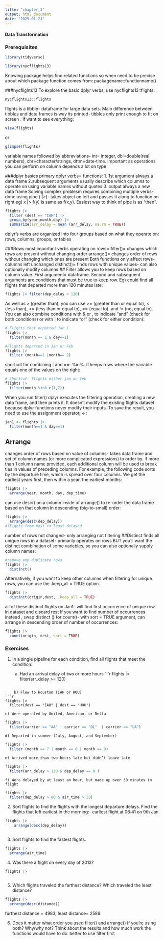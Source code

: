 ```yaml
---
title: "chapter_3"
output: html_document
date: "2025-01-21"
---
```

#### Data Transformation
### Prerequisites
```r
library(tidyverse)
```
```r
library(nycflights13)
```
Knowing package helps find related functions so when need to be precise about which package function comes from: packagename::functionname()

###nycflights13
To explore the basic dplyr verbs, use nycflights13::flights:
```r
nycflights13::flights
```
flights is a tibble- dataframe for large data sets. Main difference between tibbles and data frames is way its printed- tibbles only print enough to fit on screen . If want to see everything:
```r
view(flights)
```
or
```r
glimpse(flights)
```
variable names followed by abbreviations- int= integer, dbl=double(real numbers), chr=character/strings, dttm=date-time. Important as operations you can perform on column depends a lot on type


###dplyr basics
primary dplyr verbs= functions: 1. 1st argument always a data frame 2.subsequent arguments usually describe which columns to operate on using variable names without quotes 3. output always a new data frame 
Solving complex problesm requires combining multiple verbs- done using pipe ( |>)- takes object on left and passes it along to function on right eg) x |> f(y) is same as f(x,y). Easiest way to think of pipe is as "then". 
```r
flights |> 
  filter (dest == "IAH") |> 
  group_by(year,month,day) |>
  summarize(arr_delay = mean (arr_delay, na.rm = TRUE))
```
dplyr’s verbs are organized into four groups based on what they operate on: rows, columns, groups, or tables

###Rows
most important verbs operating on rows= filter()= changes which rows are present without changing order
arrange()= changes order of rows without changing which ones are present
Both functions only affect rows- columns left unchanged
distinct()= finds rows with unique values- can also optionally modify columns
## Filter
allows you to keep rows based on column value. First argument= dataframe. Second and subsequent arguments are conditions that must be true to keep row. Eg) could find all flights that departed more than 120 minutes late: 
```r
flights |> filter(dep_delay > 120)
```
As well as > (greater than), you can use >= (greater than or equal to), < (less than), <= (less than or equal to), == (equal to), and != (not equal to). You can also combine conditions with & or , to indicate “and” (check for both conditions) or with | to indicate “or” (check for either condition):
```r
# Flights that departed Jan 1
flights |> 
  filter(month == 1 & day==1)
```
```r
#Flights departed in Jan or Feb
flights |>
  filter (month==1 |month== 2)
```
shortcut for combining | and ==: %in%. It keeps rows where the variable equals one of the values on the right:
```r
# Shortcut- flights either jan or feb
flights |>
  filter(month %in% c(1,2))
```
When you run filter() dplyr executes the filtering operation, creating a new data frame, and then prints it. It doesn’t modify the existing flights dataset because dplyr functions never modify their inputs. To save the result, you need to use the assignment operator, <-:
```r
jan1 <- flights |>
  filter(month==1 & day==1)
```
## Arrange
changes order of rows based on value of columns- takes data frame and set of column names (or more complicated expressions) to order by.
If more than 1 column name provided, each additional column will be used to break ties in values of preceding columns. For example, the following code sorts by the departure time, which is spread over four columns. We get the earliest years first, then within a year, the earliest months:
```r
flights |>
  arrange(year, month, day, dep_time)
```
can use desc() on a column inside of arrange() to re-order the data frame based on that column in descending (big-to-small) order:
```r
flights |>
  arrange(desc(dep_delay))
#flights from most to least delayed
```
number of rows not changed- only arranging not filtering 
##Distinct
finds all unique rows in a dataset- primarily operates on rows BUT you’ll want the distinct combination of some variables, so you can also optionally supply column names:
```r
#remove any duplicate rows
flights |>
  distinct()
```
Alternatively, if you want to keep other columns when filtering for unique rows, you can use the .keep_all = TRUE option.
```r
flights |>
  distinct(origin,dest, .keep_all = TRUE)
```
all of these distinct flights on Jan1- will find first occurrence of unique row in dataset and discard rest
If you want to find number of occurrences instead , swap distinct () for count()- with sort = TRUE argument, can arrange in descending order of number of occurrences:
```r
flights |>
  count(origin, dest, sort = TRUE)
```


### Exercises
1) In a single pipeline for each condition, find all flights that meet the condition:

    a) Had an arrival delay of two or more hours
```r
flights |>
  filter(arr_delay >= 120)
  
```
    
    b) Flew to Houston (IAH or HOU)
```r
flights |>
  filter(dest == "IAH" | dest == "HOU")
```
    
    c) Were operated by United, American, or Delta
```r
flights |>
  filter(carrier == "AA" | carrier == "DL"  | carrier == "UA")
```
    
    d) Departed in summer (July, August, and September)
```r
flights |>
  filter (month == 7 | month == 8 | month == 9)
```
   
    e) Arrived more than two hours late but didn’t leave late
```r
flights |>
  filter(arr_delay > 120 & dep_delay == 0 )
```
    
    f) Were delayed by at least an hour, but made up over 30 minutes in flight
```r
flights |>
  filter(dep_delay > 60 & air_time > 30)
```

2) Sort flights to find the flights with the longest departure delays. Find the flights that left earliest in the morning:- earliest flight at 06:41 on 9th Jan
```r
flights |>
    arrange(desc(dep_delay))
 

```

3) Sort flights to find the fastest flights. 
```r
flights |>
  arrange(air_time)
```

4) Was there a flight on every day of 2013?
```r
flights |>
  
```

5) Which flights traveled the farthest distance? Which traveled the least distance?
```r
flights |>
  arrange(desc(distance))
```
furthest distance = 4983, least distance= 2586


6) Does it matter what order you used filter() and arrange() if you’re using both? Why/why not? Think about the results and how much work the functions would have to do: better to use filter first 


